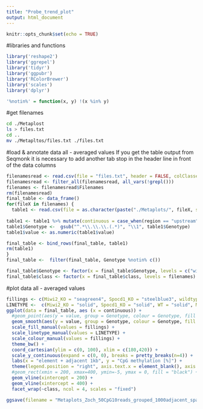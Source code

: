```yaml
---
title: "Probe_trend_plot"
output: html_document
---
```


```r
knitr::opts_chunk$set(echo = TRUE)
```
#libraries and functions
```r
library('reshape2')
library('ggrepel')
library('tidyr')
library('ggpubr')
library('RColorBrewer')
library('scales')
library('dplyr')

'%notin%' = function(x, y) !(x %in% y)
```
#get filenames
```bash
cd ./Metaplost
ls > files.txt
cd ..
mv ./Metapltos/files.txt ./files.txt
```

#load & annotate data all - averaged values
If you get the table output from Seqmonk it is necessary to add another tab stop in the header line in front of the data columns
```r
filenamesread <- read.csv(file = "files.txt", header = FALSE, colClasses = "character", col.names = "Filenames") %>% filter(Filenames %notin% c("files.txt"))
filenamesread <- filter_all(filenamesread, all_vars(!grepl()))
filenames <- filenamesread$Filenames
rm(filenamesread)
final_table <- data_frame()
for(fileX in filenames) {
  table1 <- read.csv(file = as.character(paste("./Metaplots/", fileX, sep = "")) ,sep= "\t", header = TRUE, row.names = NULL ,  colClasses = c( "character", "integer", "NULL", rep("numeric", 9)))
   
table1 <- table1 %>% mutate(continuous = case_when(region == "upstream" ~ bin+0, region == "central" ~ bin+200, region == "downstream" ~ bin+400, TRUE ~ as.double(bin))) %>% mutate(class = paste(fileX)) %>% melt(id.vars = c("region", "bin", "continuous", "class"), measure.vars = seq(3, 11,1), variable.name = "Genotype")
table1$Genotype <-  gsub("^.*\\.\\.\\.(.*)", "\\1", table1$Genotype)
table1$value <- as.numeric(table1$value)

final_table <- bind_rows(final_table, table1)
rm(table1)
}
final_table <-  filter(final_table, Genotype %notin% c())

final_table$Genotype <- factor(x = final_table$Genotype, levels = c("wildtype", "Dnmt3L_ctrl","Dnmt3C_ctrl", "Miwi2_KO", "Spocd1-KO", "Mili_KO", "Dnmt3C_KO", "Dnmt3L_KO"))
final_table$class <- factor(x = final_table$class, levels = filenames)
```

#plot data all - averaged values
```r
fillings <- c(Miwi2_KO = "seagreen4", Spocd1_KO = "steelblue3", wildtype = "black", Mili_KO = "chocolate3", Dnmt3L_KO = "gray50", Dnmt3C_KO = "firebrick3", Dnmt3L_ctrl = "gray80", Dnmt3C_ctrl = "gray80" )
LINETYPE <-  c(Miwi2_KO = "solid", Spocd1_KO = "solid", WT = "solid", Mili_KO = "solid", Dnmt3L_KO = "solid", Dnmt3C_KO = "solid", Dnmt3L_ctrl = "41", Dnmt3C_ctrl = "solid" )
ggplot(data = final_table, aes (x = continuous)) +
  #geom_point(aes(y = value, group = Genotype, colour = Genotype, fill = Genotype, alpha = 0.7)) +
  geom_smooth(aes(y = value, group = Genotype, colour = Genotype, fill = Genotype, alpha = 0.6, linetype = Genotype), method = "auto", span = 0.05, formula = y ~ x, se = FALSE, alpha = 0.4, size = 2 ) +
  scale_fill_manual(values = fillings) +
  scale_linetype_manual(values = LINETYPE) +
  scale_colour_manual(values = fillings) +
  theme_bw() +
  coord_cartesian(ylim = c(0, 100), xlim = c(180,420)) +
  scale_y_continuous(expand = c(0, 0), breaks = pretty_breaks(n=4)) +
  labs(x = "element + adjacent 1kb", y = "CpG methylation [%]") +
  theme(legend.position = "right", axis.text.x = element_blank(), axis.line.x = element_line(), axis.ticks.x = element_blank()) +
  #geom_rect(xmin = 200, xmax=400, ymin=-5, ymax = 0, fill = "black") +
  geom_vline(xintercept = 200) +
  geom_vline(xintercept = 400) +
  facet_wrap(~class, ncol = 4, scales = "fixed")

ggsave(filename = "Metaplots_Zoch_50CpG10reads_grouped_1000adjacent_span0.05.pdf", scale=1, width=55, height=30, units = "cm")
```

